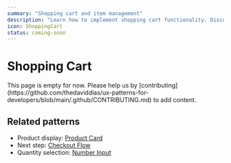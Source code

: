 ```yaml
---
summary: "Shopping cart and item management"
description: "Learn how to implement shopping cart functionality. Discover best practices for cart management, item updates, and persistent storage."
icon: ShoppingCart
status: coming-soon
---
```



# Shopping Cart

<Callout type="warning">
  This page is empty for now. Please help us by
  [contributing](https://github.com/thedaviddias/ux-patterns-for-developers/blob/main/.github/CONTRIBUTING.md)
  to add content.
</Callout>

## Related patterns

- Product display: [Product Card](/patterns/e-commerce/product-card)
- Next step: [Checkout Flow](/patterns/e-commerce/checkout)
- Quantity selection: [Number Input](/patterns/forms/text-field)